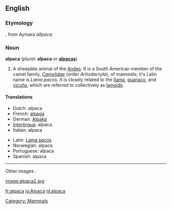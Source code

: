 {{wikipedia}}
==English==

===Etymology===
{{Sp.}}, from Aymara ''allpaca''.

===Noun===
'''alpaca''' (''plural:'' '''alpaca''' or '''[[alpacas]]''')

# A sheeplike animal of the [[Andes]]. It is a South American member of the camel family, ''[[Camelidae]]'' (order ''Artiodactyla''),  of mammals; it's Latin name is ''Lama pacos''. It is closely related to the [[llama]], [[guanaco]], and [[vicuña]], which are referred to collectively as [[lamoid|lamoids]].


====Translations====
{{top}}
*Dutch: alpaca {{m}}
*French: [[alpaga]] {{m}}
*German: [[Alpaka]] {{m}}
*[[Interlingua]]: alpaca
*Italian: alpaca {{m}}
{{mid}}
*Latin: [[Lama pacos]]
*Norwegian: alpaca
*Portuguese: alpaca {{m}}
*Spanish: alpaca {{m}}
{{bottom}}

----

Other images :

[[image:alpaca2.jpg]]

[[Category: Mammals]]
[[fr:alpaca]]
[[io:Alpaca]]
[[nl:alpaca]]